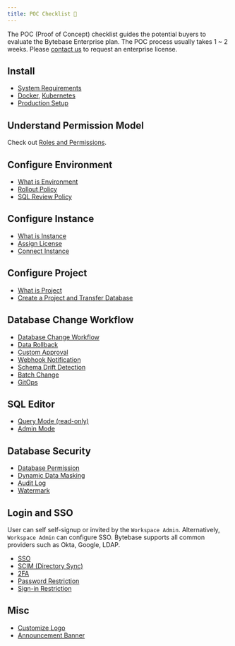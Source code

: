 ```yaml
---
title: POC Checklist 📝
---
```


The POC (Proof of Concept) checklist guides the potential buyers to evaluate the Bytebase Enterprise
plan. The POC process usually takes 1 ~ 2 weeks. Please [contact us](/contact-us) to request an
enterprise license.

## Install

- [System Requirements](/faq/##system-requirements)
- [Docker](/get-started/self-host/#docker), [Kubernetes](/get-started/self-host/#kubernetes)
- [Production Setup](/administration/production-setup)

## Understand Permission Model

Check out [Roles and Permissions](/concepts/roles-and-permissions/).

## Configure Environment

- [What is Environment](/concepts/data-model/#environment)
- [Rollout Policy](/administration/environment-policy/rollout-policy/)
- [SQL Review Policy](/sql-review/review-policy/)

## Configure Instance

- [What is Instance](/concepts/data-model/#database-instance)
- [Assign License](/administration/license/)
- [Connect Instance](/get-started/instance/)

## Configure Project

- [What is Project](/concepts/data-model/#project)
- [Create a Project and Transfer Database](/get-started/step-by-step/create-a-project/#option-a-transfer-an-existing-database-into-the-project)

## Database Change Workflow

- [Database Change Workflow](/change-database/change-workflow/)
- [Data Rollback](/change-database/rollback-data-changes/)
- [Custom Approval](/administration/custom-approval/)
- [Webhook Notification](/change-database/webhook/)
- [Schema Drift Detection](/change-database/drift-detection/)
- [Batch Change](/change-database/batch-change/)
- [GitOps](/vcs-integration/overview/)

## SQL Editor

- [Query Mode (read-only)](/sql-editor/run-queries/)
- [Admin Mode](/sql-editor/admin-mode/)

## Database Security

- [Database Permission](/security/database-permission/overview/)
- [Dynamic Data Masking](/security/data-masking/overview/)
- [Audit Log](/security/audit-log/)
- [Watermark](/security/watermark/)

## Login and SSO

User can self self-signup or invited by the `Workspace Admin`. Alternatively, `Workspace Admin` can
configure SSO. Bytebase supports all common providers such as Okta, Google, LDAP.

- [SSO](/administration/sso/overview/)
- [SCIM (Directory Sync)](/administration/scim/overview/)
- [2FA](/administration/2fa/)
- [Password Restriction](/administration/password/)
- [Sign-in Restriction](/administration/sign-in-restriction/)

## Misc

- [Customize Logo](/administration/customize-logo/)
- [Announcement Banner](/administration/announcement/)
